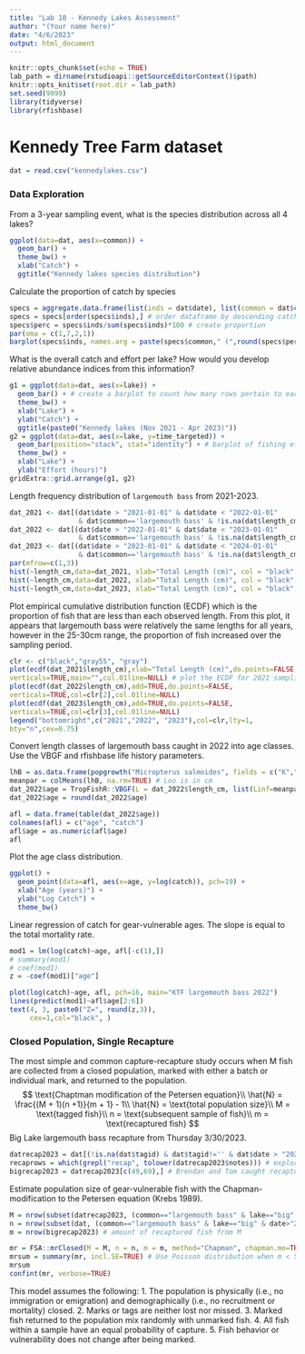 ```yaml
---
title: "Lab 10 - Kennedy Lakes Assessment"
author: "(Your name here)"
date: "4/6/2023"
output: html_document
---
```


```r
knitr::opts_chunk$set(echo = TRUE)
lab_path = dirname(rstudioapi::getSourceEditorContext()$path)
knitr::opts_knit$set(root.dir = lab_path)
set.seed(9999)
library(tidyverse)
library(rfishbase)
```

# Kennedy Tree Farm dataset

```r
dat = read.csv("kennedylakes.csv")
```

### Data Exploration

From a 3-year sampling event, what is the species distribution across all 4 lakes? 
```r
ggplot(data=dat, aes(x=common)) +
  geom_bar() +
  theme_bw() +
  xlab("Catch") +
  ggtitle("Kennedy lakes species distribution")
```

Calculate the proportion of catch by species 
```r
specs = aggregate.data.frame(list(inds = dat$date), list(common = dat$common), length) # create aggregated dataframe with 2 columns (species, catch)
specs = specs[order(specs$inds),] # order dataframe by descending catch
specs$perc = specs$inds/sum(specs$inds)*100 # create proportion
par(oma = c(1,7,2,1))
barplot(specs$inds, names.arg = paste(specs$common," (",round(specs$perc,1),"%)",sep = ""), horiz=T, las = 1)
```

What is the overall catch and effort per lake? How would you develop relative abundance indices from this information?
```r
g1 = ggplot(data=dat, aes(x=lake)) +
  geom_bar() + # create a barplot to count how many rows pertain to each lake
  theme_bw() +
  xlab("Lake") +
  ylab("Catch") +
  ggtitle(paste0("Kennedy lakes (Nov 2021 - Apr 2023)"))
g2 = ggplot(data=dat, aes(x=lake, y=time_targeted)) +
  geom_bar(position="stack", stat="identity") + # barplot of fishing effort per lake
  theme_bw() +
  xlab("Lake") +
  ylab("Effort (hours)") 
gridExtra::grid.arrange(g1, g2)
```

Length frequency distribution of `largemouth bass` from 2021-2023. 
```r
dat_2021 <- dat[(dat$date > "2021-01-01" & dat$date < "2022-01-01" 
                 & dat$common=='largemouth bass' & !is.na(dat$length_cm)),] # subset for 2021 sampling events and largemouth bass. Remove rows without length measurements 
dat_2022 <- dat[(dat$date > "2022-01-01" & dat$date < "2023-01-01" 
                 & dat$common=='largemouth bass' & !is.na(dat$length_cm)),]
dat_2023 <- dat[(dat$date > "2023-01-01" & dat$date < "2024-01-01" 
                 & dat$common=='largemouth bass' & !is.na(dat$length_cm)),]
par(mfrow=c(1,3))
hist(~length_cm,data=dat_2021, xlab="Total Length (cm)", col = "black", main="Largemouth Bass 2021")
hist(~length_cm,data=dat_2022, xlab="Total Length (cm)", col = "black", main="2022")
hist(~length_cm,data=dat_2023, xlab="Total Length (cm)", col = "black", main="2023")
```

Plot empirical cumulative distribution function (ECDF) which is the proportion of fish
that are less than each observed length. From this plot, it appears that largemouth bass were relatively the same lengths for all years, however in the 25-30cm range, the proportion of fish increased over the sampling period.
```r
clr <- c("black","gray55", "gray")
plot(ecdf(dat_2021$length_cm),xlab="Total Length (cm)",do.points=FALSE,
verticals=TRUE,main="",col.01line=NULL) # plot the ECDF for 2021 sampling events
plot(ecdf(dat_2022$length_cm),add=TRUE,do.points=FALSE,
verticals=TRUE,col=clr[2],col.01line=NULL)
plot(ecdf(dat_2023$length_cm),add=TRUE,do.points=FALSE,
verticals=TRUE,col=clr[3],col.01line=NULL)
legend("bottomright",c("2021","2022", "2023"),col=clr,lty=1,
bty="n",cex=0.75)
```

Convert length classes of largemouth bass caught in 2022 into age classes. Use the VBGF and rfishbase life history parameters.
```r
lhB = as.data.frame(popgrowth("Micropterus salmoides", fields = c("K","to","Loo"))) # parameters: Loo, growth coefficient k
meanpar = colMeans(lhB, na.rm=TRUE) # Loo is in cm
dat_2022$age = TropFishR::VBGF(L = dat_2022$length_cm, list(Linf=meanpar["Loo"], K=meanpar["K"], t0= meanpar["to"])) # we need to divide by ten because MEDITS data are reported in millimeters
dat_2022$age = round(dat_2022$age)

afl = data.frame(table(dat_2022$age))
colnames(afl) = c("age", "catch")
afl$age = as.numeric(afl$age)
afl
```

Plot the age class distribution.
```r
ggplot() + 
  geom_point(data=afl, aes(x=age, y=log(catch)), pch=19) + 
  xlab("Age (years)") + 
  ylab("Log Catch") + 
  theme_bw()
```
Linear regression of catch for gear-vulnerable ages. The slope is equal to the total mortality rate.
```r
mod1 = lm(log(catch)~age, afl[-c(1),])
# summary(mod1)
# coef(mod1)
z = -coef(mod1)["age"]

plot(log(catch)~age, afl, pch=16, main="KTF largemouth bass 2022")
lines(predict(mod1)~afl$age[2:6])
text(4, 3, paste0("Z=", round(z,3)),
     cex=1,col="black", )
```

### Closed Population, Single Recapture

The most simple and common capture-recapture study occurs when M fish
are collected from a closed population, marked with either a batch or individual mark, and returned to the population.
$$
\text{Chaptman modification of the Petersen equation}\\
\hat{N} = \frac{(M + 1)(n +1)}{m + 1} - 1\\
\hat{N} = \text{total population size}\\
M = \text{tagged fish}\\
n = \text{subsequent sample of fish}\\
m = \text{recaptured fish}
$$
Big Lake largemouth bass recapture from Thursday 3/30/2023.
```r
datrecap2023 = dat[(!is.na(dat$tagid) & dat$tagid!='' & dat$date > "2023-01-01"),] # subset master dataframe for only tagged fish caught in 2023
recaprows = which(grepl("recap", tolower(datrecap2023$notes))) # explore the rows where recaptures were reported. Which of these are from Big Lake, and which of these were tagged on our class trip on March 30th?
bigrecap2023 = datrecap2023[c(49,69),] # Brendan and Tom caught recaptures from the class trip
```

Estimate population size of gear-vulnerable fish with the Chapman-modification to the Petersen equation (Krebs 1989).
```r
M = nrow(subset(datrecap2023, (common=="largemouth bass" & lake=="big" & date=="2023-03-30"))) # amount of tagged fish from the class trip
n = nrow(subset(dat, (common=="largemouth bass" & lake=="big" & date>"2023-03-30"))) # amount of tagged+recaptured fish sampled after the class trip
m = nrow(bigrecap2023) # amount of recaptured fish from M

mr = FSA::mrClosed(M = M, n = n, m = m, method="Chapman", chapman.mo=TRUE) # FSA function for mark-recapture in a closed system
mrsum = summary(mr, incl.SE=TRUE) # Use Poisson distribution when m < 50 or m/n > 0.1, otherwise use binomial distribution
mrsum
confint(mr, verbose=TRUE)
```

This model assumes the following:
1. The population is physically (i.e., no immigration or emigration) and demographically (i.e., no recruitment or mortality) closed.
2. Marks or tags are neither lost nor missed.
3. Marked fish returned to the population mix randomly with unmarked fish.
4. All fish within a sample have an equal probability of capture.
5. Fish behavior or vulnerability does not change after being marked.





